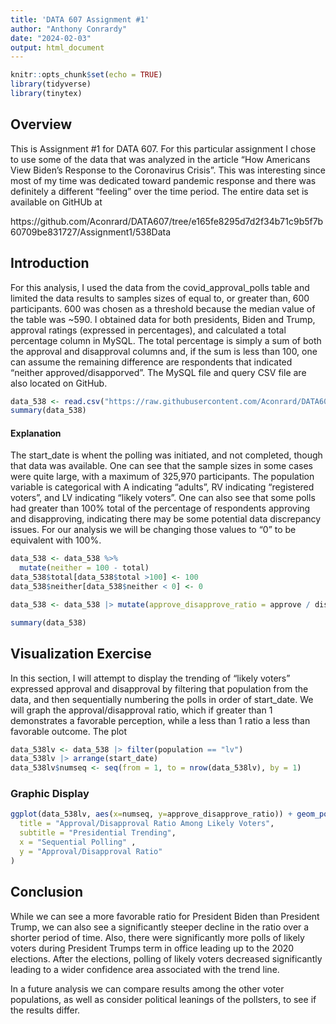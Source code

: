 ```yaml
---
title: 'DATA 607 Assignment #1'
author: "Anthony Conrardy"
date: "2024-02-03"
output: html_document
---
```


```r
knitr::opts_chunk$set(echo = TRUE)
library(tidyverse)
library(tinytex)
```

## Overview

This is Assignment #1 for DATA 607.  For this particular assignment I chose to use some of the data that was analyzed in the article "How Americans View Biden's Response to the Coronavirus Crisis".  This was interesting since most of my time was dedicated toward pandemic response and there was definitely a different "feeling" over the time period.  The entire data set is available on GitHUb at

https://github.com/Aconrard/DATA607/tree/e165fe8295d7d2f34b71c9b5f7b60709be831727/Assignment1/538Data

## Introduction

For this analysis, I used the data from the covid_approval_polls table and limited the data results to samples sizes of equal to, or greater than, 600 participants.  600 was chosen as a threshold because the median value of the table was ~590.  I obtained data for both presidents, Biden and Trump, approval ratings (expressed in percentages), and calculated a total percentage column in MySQL. The total percentage is simply a sum of both the approval and disapproval columns and, if the sum is less than 100, one can assume the remaining difference are respondents that indicated "neither approved/disapporved".  The MySQL file and query CSV file are also located on GitHub.  

```r
data_538 <- read.csv("https://raw.githubusercontent.com/Aconrard/DATA607/main/Assignment1/538Data/mysql-query-file-assignment1.csv")
summary(data_538)
```

#### Explanation

The start_date is whent the polling was initiated, and not completed, though that data was available.  One can see that the sample sizes in some cases were quite large, with a maximum of 325,970 participants.  The population variable is categorical with A indicating "adults", RV indicating "registered voters", and LV indicating "likely voters".  One can also see that some polls had greater than 100% total of the percentage of respondents approving and disapproving, indicating there may be some potential data discrepancy issues. For our analysis we will be changing those values to "0" to be equivalent with 100%.

```r
data_538 <- data_538 %>%
  mutate(neither = 100 - total)
data_538$total[data_538$total >100] <- 100
data_538$neither[data_538$neither < 0] <- 0

data_538 <- data_538 |> mutate(approve_disapprove_ratio = approve / disapprove)

summary(data_538)
```


## Visualization Exercise

In this section, I will attempt to display the trending of "likely voters" expressed approval and disapproval by filtering that population from the data, and then sequentially numbering the polls in order of start_date.  We will graph the approval/disapproval ratio, which if greater than 1 demonstrates a favorable perception, while a less than 1 ratio a less than favorable outcome.  The plot

```r
data_538lv <- data_538 |> filter(population == "lv")
data_538lv |> arrange(start_date)
data_538lv$numseq <- seq(from = 1, to = nrow(data_538lv), by = 1)

```
### Graphic Display

```r
ggplot(data_538lv, aes(x=numseq, y=approve_disapprove_ratio)) + geom_point(aes(color=candidate, shape=candidate)) + geom_smooth(method = "lm") + facet_wrap(~candidate) + labs(
  title = "Approval/Disapproval Ratio Among Likely Voters",
  subtitle = "Presidential Trending",
  x = "Sequential Polling" ,
  y = "Approval/Disapproval Ratio"
)
```

## Conclusion

While we can see a more favorable ratio for President Biden than President Trump, we can also see a significantly steeper decline in the ratio over a shorter period of time.  Also, there were significantly more polls of likely voters during President Trumps term in office leading up to the 2020 elections.  After the elections, polling of likely voters decreased significantly leading to a wider confidence area associated with the trend line.

In a future analysis we can compare results among the other voter populations, as well as consider political leanings of the pollsters, to see if the results differ.